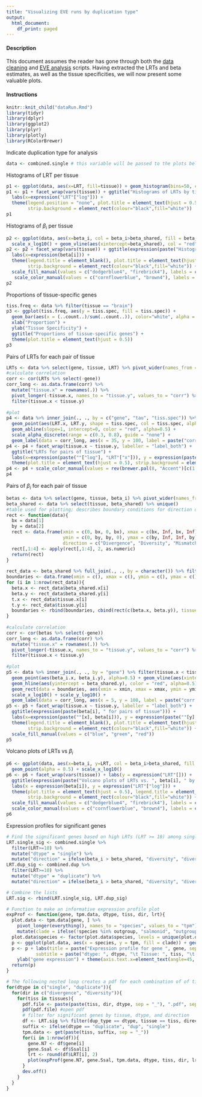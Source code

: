 ```yaml
---
title: "Visualizing EVE runs by duplication type"
output:
  html_document:
    df_print: paged
---
```


#### Description
This document assumes the reader has gone through both the [data cleaning](dataClean.Rmd) and [EVE analysis](dataRun.Rmd) scripts. Having extracted the LRTs and beta estimates, as well as the tissue specificities, we will now present some valuable plots.

#### Instructions

```r
knitr::knit_child("dataRun.Rmd")
library(tidyr)
library(dplyr)
library(ggplot2)
library(plyr)
library(plotly)
library(RColorBrewer)
```

Indicate duplication type for analysis
```r
data <- combined.single # this variable will be passed to the plots below; alternative is 'combined.dup'
```

Histograms of LRT per tissue
```r
p1 <- ggplot(data, aes(x=LRT, fill=tissue)) + geom_histogram(bins=50, color="black", alpha = 0.5)
p1 <- p1 + facet_wrap(vars(tissue)) + ggtitle("Histograms of LRTs by tissue") + 
  labs(x=expression("LRT"["log"])) +
  theme(legend.position = "none", plot.title = element_text(hjust = 0.5), 
        strip.background = element_rect(colour="black",fill="white"))
p1
```

Histograms of $\beta_i$ per tissue
```r
p2 <- ggplot(data, aes(x=beta_i, col = beta_i>beta_shared, fill = beta_i>beta_shared)) + geom_histogram(bins=50, alpha = 0.5) + 
  scale_x_log10() + geom_vline(aes(xintercept=beta_shared), col = "red") 
p2 <- p2 + facet_wrap(vars(tissue)) + ggtitle(expression(paste("Histograms of ", beta[i], " by tissue"))) + 
  labs(x=expression(beta[i])) +
  theme(legend.title = element_blank(), plot.title = element_text(hjust = 0.5), 
        strip.background = element_rect(colour="black",fill="white")) +
  scale_fill_manual(values = c("dodgerblue4", "firebrick4"), labels = c("Divergence", "Diversity")) +
   scale_color_manual(values = c("cornflowerblue", "brown4"), labels = c("Divergence", "Diversity")) 
p2
```

Proportions of tissue-specific genes
```r
tiss.freq <- data %>% filter(tissue == "brain")
p3 <- ggplot(tiss.freq, aes(y = tiss.spec, fill = tiss.spec)) + 
  geom_bar(aes(x = (..count..)/sum(..count..)), color="white", alpha = 0.7) + 
  xlab("Proportion") + 
  ylab("Tissue Specificity") + 
  ggtitle("Proportions of tissue-specific genes") + 
  theme(plot.title = element_text(hjust = 0.5))
p3
```

Pairs of LRTs for each pair of tissue
```r
LRTs <- data %>% select(gene, tissue, LRT) %>% pivot_wider(names_from = tissue, values_from = LRT)
#calculate correlation
corr <- cor(LRTs %>% select(-gene))
corr_long <- as.data.frame(corr) %>% 
  mutate("tissue.x" = rownames(.)) %>% 
  pivot_longer(-tissue.x, names_to = "tissue.y", values_to = "corr") %>%
  filter(tissue.x < tissue.y)
  
#plot
p4 <- data %>% inner_join(., ., by = c("gene", "tau", "tiss.spec")) %>% filter(tissue.x < tissue.y) %>% ggplot() +
  geom_point(aes(LRT.x, LRT.y, shape = tiss.spec, col = tiss.spec, alpha = (tiss.spec %in% c("brain", "gills", "liver", "spleen")))) + 
  geom_abline(slope=1, intercept=0, color = "red", alpha=0.5) +
  scale_alpha_discrete(range = c(0.3, 0.8), guide = "none") +
  geom_label(data = corr_long, aes(x = 35, y = 100, label = paste("corr = ", round(corr, 3), sep = "")))
p4 <- p4 + facet_wrap(tissue.x ~ tissue.y, labeller = "label_both") + 
  ggtitle("LRTs for pairs of tissue") +
  labs(x=expression(paste(""["log"], "LRT"["x"])), y = expression(paste(""["log"], "LRT"["y"]))) +
  theme(plot.title = element_text(hjust = 0.5), strip.background = element_rect(colour="black",fill="white")) 
p4 <- p4 + scale_color_manual(values = rev(brewer.pal(8, "Accent")[c(1:3,5,6,8)])) 
p4
```


Pairs of $\beta_i$ for each pair of tissue
```r
betas <- data %>% select(gene, tissue, beta_i) %>% pivot_wider(names_from = tissue, values_from = beta_i)
beta_shared <- data %>% select(tissue, beta_shared) %>% unique()
#table used for plotting; describes boundary conditions for direction of selection
rect <- function(data){
  bx = data[1]
  by = data[2]
  rect <- data.frame(xmin = c(0, bx, 0, bx), xmax = c(bx, Inf, bx, Inf), 
                     ymin = c(0, by, by, 0), ymax = c(by, Inf, Inf, by), 
                     direction = c("Divergence", "Diversity", "Mismatch", "Mismatch"))
  rect[,1:4] <- apply(rect[,1:4], 2, as.numeric)
  return(rect)
}
  
rect_data <- beta_shared %>% full_join(., ., by = character()) %>% filter(tissue.x < tissue.y)
boundaries <- data.frame(xmin = c(), xmax = c(), ymin = c(), ymax = c(), direction = c(), tissue.x = c(), tissue.y = c())
for (i in 1:nrow(rect_data)){
  beta.x <- rect_data$beta_shared.x[i]
  beta.y <- rect_data$beta_shared.y[i]
  t.x <- rect_data$tissue.x[i]
  t.y <- rect_data$tissue.y[i]
  boundaries <- rbind(boundaries, cbind(rect(c(beta.x, beta.y)), tissue.x = t.x, tissue.y = t.y))
}
  
#calculate correlation
corr <- cor(betas %>% select(-gene))
corr_long <- as.data.frame(corr) %>% 
  mutate("tissue.x" = rownames(.)) %>% 
  pivot_longer(-tissue.x, names_to = "tissue.y", values_to = "corr") %>%
  filter(tissue.x < tissue.y)
  
#plot
p5 <- data %>% inner_join(., ., by = "gene") %>% filter(tissue.x < tissue.y) %>% ggplot() +
  geom_point(aes(beta_i.x, beta_i.y), alpha=0.5) + geom_vline(aes(xintercept = beta_shared.x), color = "red", alpha=0.5) +
  geom_hline(aes(yintercept = beta_shared.y), color = "red", alpha=0.5) + 
  geom_rect(data = boundaries, aes(xmin = xmin, xmax = xmax, ymin = ymin, ymax = ymax, fill = direction), alpha = 0.2) +
  scale_x_log10() + scale_y_log10() +
  geom_label(data = corr_long, aes(x = 5, y = 100, label = paste("corr = ", round(corr, 3), sep = "")))
p5 <- p5 + facet_wrap(tissue.x ~ tissue.y, labeller = "label_both") + 
  ggtitle(expression(paste(beta[i], " for pairs of tissue"))) +
  labs(x=expression(paste(""[x], beta[i])), y = expression(paste(""[y], beta[i]))) +
  theme(legend.title = element_blank(), plot.title = element_text(hjust = 0.5), 
        strip.background = element_rect(colour="black",fill="white")) +
  scale_fill_manual(values = c("blue", "green", "red")) 
p5
```

Volcano plots of LRTs vs $\beta_i$
```r
p6 <- ggplot(data, aes(x=beta_i, y=LRT, col = beta_i>beta_shared, fill = beta_i>beta_shared)) + 
  geom_point(alpha = 0.5) + scale_x_log10() 
p6 <- p6 + facet_wrap(vars(tissue)) + labs(y = expression("LRT"[])) + 
  ggtitle(expression(paste("Volcano plots of LRTs vs. ", beta[i], " by tissue"))) +
  labs(x = expression(beta[i]), y = expression("LRT"["log"])) + 
  theme(plot.title = element_text(hjust = 0.5), legend.title = element_blank(), 
        strip.background = element_rect(colour="black",fill="white")) +
  scale_fill_manual(values = c("dodgerblue4", "firebrick4"), labels = c("Divergence", "Diversity"), na.translate = F) +
  scale_color_manual(values = c("cornflowerblue", "brown4"), labels = c("Divergence", "Diversity"), na.translate = F) 
p6
```
Expression profiles for significant genes
```r
# Find the significant genes based on high LRTs (LRT >= 10) among singletons and duplicates
LRT.single_sig <- combined.single %>% 
  filter(LRT>=10) %>% 
  mutate("dtype" = "single") %>%
  mutate("direction" = ifelse(beta_i > beta_shared, "diversity", "divergence"))
LRT.dup_sig <- combined.dup %>% 
  filter(LRT>=10) %>% 
  mutate("dtype" = "duplicate") %>%
  mutate("direction" = ifelse(beta_i > beta_shared, "diversity", "divergence"))

# Combine the lists
LRT.sig <- rbind(LRT.single_sig, LRT.dup_sig)
```

```r
# Function to make an informative expression profile plot
expProf <- function(gene, tpm.data, dtype, tiss, dir, lrt){
  plot.data <- tpm.data[gene, ] %>% 
    pivot_longer(everything(), names_to = "species", values_to = "tpm") %>%
    mutate(clade = ifelse(!species %in% outgroup, "salmonid", "outgroup"))
  plot.data$species <- factor(plot.data$species, levels = unique(plot.data$species))
  p <- ggplot(plot.data, aes(x = species, y = tpm, fill = clade)) + geom_boxplot()
  p <- p + labs(title = paste("Expression profile for gene ", gene, sep = ""), 
           subtitle = paste("dtype: ", dtype, "\t Tissue: ", tiss, "\t LRT: ", lrt, "\t Signature: ", dir, sep = "")) +
    ylab("gene expression") + theme(axis.text.x=element_text(angle=45, vjust = 1, hjust = 1))
  return(p)
}
```

```r
# The following nested loop creates a pdf for each combination of of tissue-selection direction-duplication type. Within each pdf is a set of expression profiles for the significant genes. 
for(dtype in c("single", "duplicate")){
  for(dir in c("divergence", "diversity")){
    for(tiss in tissues){
      pdf.file <- paste(paste(tiss, dir, dtype, sep = "_"), ".pdf", sep = "")
      pdf(pdf.file) #open pdf
      # filter for significant genes by tissue, dtype, and direction
      df <- LRT.sig %>% filter(dup_type == dtype, tissue == tiss, direction == dir) %>% arrange(desc(LRT))
      suffix <- ifelse(dtype == "duplicate", "dup", "single")
      tpm.data <- get(paste(tiss, suffix, sep = "_"))
      for(i in 1:nrow(df)){
        gene.N7 <- df$gene[i]
        gene.Ssal <- df$Ssal[i]
        lrt <- round(df$LRT[i], 2)
        plot(expProf(gene.N7, gene.Ssal, tpm.data, dtype, tiss, dir, lrt))
      }
      dev.off()
    }
  }
}
```

